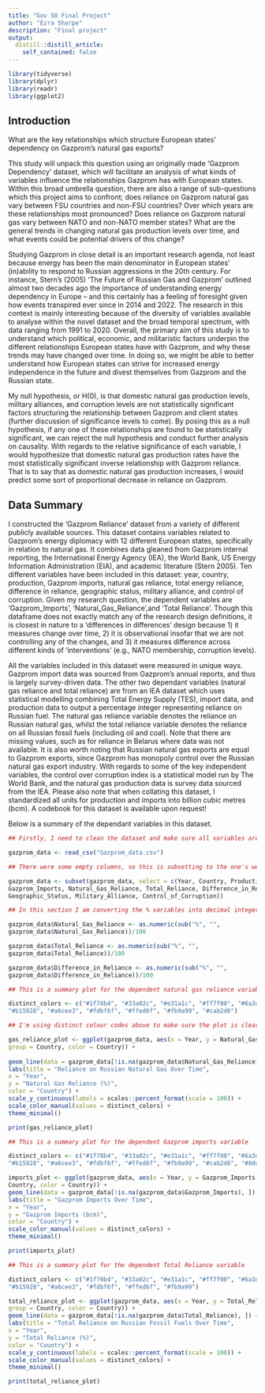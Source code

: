 ```yaml
---
title: "Gov 50 Final Project"
author: "Ezra Sharpe"
description: "Final project"
output:
  distill::distill_article:
    self_contained: false
---
```


```r
library(tidyverse)
library(dplyr)
library(readr)
library(ggplot2)
```

## Introduction 

What are the key relationships which structure European states’ dependency on 
Gazprom’s natural gas exports?

This study will unpack this question using an originally made ‘Gazprom 
Dependency’ dataset, which will facilitate an analysis of what kinds of 
variables influence the relationships Gazprom has with European states. Within 
this broad umbrella question, there are also a range of sub-questions which this
project aims to confront; does reliance on Gazprom natural gas vary between FSU 
countries and non-FSU countries? Over which years are these relationships most 
pronounced? Does reliance on Gazprom natural gas vary between NATO and non-NATO
member states? What are the general trends in changing natural gas production 
levels over time, and what events could be potential drivers of this change? 

Studying Gazprom in close detail is an important research agenda, not least 
because energy has been the main denominator in European states’ (in)ability to
respond to Russian aggressions in the 20th century. For instance, Stern’s (2005)
‘The Future of Russian Gas and Gazprom’ outlined almost two decades ago the 
importance of understanding energy dependency in Europe – and this certainly has
a feeling of foresight given how events transpired ever since in 2014 and 2022.
The research in this context is mainly interesting because of the diversity of 
variables available to analyse within the novel dataset and the broad temporal 
spectrum, with data ranging from 1991 to 2020. Overall, the primary aim of this
study is to understand which political, economic, and militaristic factors 
underpin the different relationships European states have with Gazprom, and why 
these trends may have changed over time. In doing so, we might be able to better
understand how European states can strive for increased energy independence in
the future and divest themselves from Gazprom and the Russian state. 

My null hypothesis, or H(0), is that domestic natural gas production levels, 
military alliances, and corruption levels are not statistically significant 
factors structuring the relationship between Gazprom and client states (further
discussion of significance levels to come). By posing this as a null hypothesis,
if any one of these relationships are found to be statistically significant, we
can reject the null hypothesis and conduct further analysis on causality. With
regards to the relative significance of each variable, I would hypothesize that
domestic natural gas production rates have the most statistically significant 
inverse relationship with Gazprom reliance. That is to say that as domestic 
natural gas production increases, I would predict some sort of proportional 
decrease in reliance on Gazprom. 

## Data Summary

I constructed the  ‘Gazprom Reliance’ dataset from a variety of different 
publicly available sources. This dataset contains variables related to Gazprom’s
energy diplomacy with 12 different European states, specifically in relation to 
natural gas. It combines data gleaned from Gazprom internal reporting, the 
International Energy Agency (IEA), the World Bank, US Energy Information 
Administration (EIA), and academic literature (Stern 2005). Ten different 
variables have been included in this dataset: year, country, production, Gazprom
imports, natural gas reliance, total energy reliance, difference in reliance, 
geographic status, military alliance, and control of corruption. Given my
research question, the dependent variables are ‘Gazprom_Imports’, 
‘Natural_Gas_Reliance’,and ‘Total Reliance’. Though this dataframe does not 
exactly match any of the research design definitions, it is closest in nature to
a ‘differences in differences’ design because 1) it measures change over time,
2) it is observational insofar that we are not controlling any of the changes, 
and 3) it measures difference across different kinds of ‘interventions’ (e.g.,
NATO membership, corruption levels). 

All the variables included in this dataset were measured in unique ways. Gazprom 
import data was sourced from Gazprom’s annual reports, and thus is largely 
survey-driven data. The other two dependant variables (natural gas reliance and
total reliance) are from an IEA dataset which uses statistical modelling 
combining Total Energy Supply (TES), import data, and production data to output
a percentage integer representing reliance on Russian fuel. The natural gas
reliance variable denotes the reliance on Russian natural gas, whilst the total
reliance variable denotes the reliance on all Russian fossil fuels (including 
oil and coal). Note that there are missing values, such as for reliance in 
Belarus where data was not available. It is also worth noting that Russian 
natural gas exports are equal to Gazprom exports, since Gazprom has monopoly 
control over the Russian natural gas export industry. With regards to some of 
the key independent variables, the control over corruption index is a
statistical model run by The World Bank, and the natural gas production data is
survey data sourced from the IEA. Please also note that when collating this
dataset, I standardized all units for production and imports into billion cubic
metres (bcm). A codebook for this dataset is available upon request!

Below is a summary of the dependant variables in this dataset. 

```r

## Firstly, I need to clean the dataset and make sure all variables are correct

gazprom_data <- read_csv("Gazprom_data.csv")

## There were some empty columns, so this is subsetting to the one's we want

gazprom_data <- subset(gazprom_data, select = c(Year, Country, Production, 
Gazprom_Imports, Natural_Gas_Reliance, Total_Reliance, Difference_in_Reliance, 
Geographic_Status, Military_Alliance, Control_of_Corruption))

## In this section I am converting the % variables into decimal integers

gazprom_data$Natural_Gas_Reliance <- as.numeric(sub("%", "", 
gazprom_data$Natural_Gas_Reliance))/100

gazprom_data$Total_Reliance <- as.numeric(sub("%", "", 
gazprom_data$Total_Reliance))/100

gazprom_data$Difference_in_Reliance <- as.numeric(sub("%", "", 
gazprom_data$Difference_in_Reliance))/100

```

```r

## This is a summary plot for the dependent natural gas reliance variable

distinct_colors <- c("#1f78b4", "#33a02c", "#e31a1c", "#ff7f00", "#6a3d9a", 
"#b15928", "#a6cee3", "#fdbf6f", "#ffed6f", "#fb9a99", "#cab2d6")

## I'm using distinct colour codes above to make sure the plot is clear

gas_reliance_plot <- ggplot(gazprom_data, aes(x = Year, y = Natural_Gas_Reliance,
group = Country, color = Country)) +
  
geom_line(data = gazprom_data[!is.na(gazprom_data$Natural_Gas_Reliance), ]) +
labs(title = "Reliance on Russian Natural Gas Over Time",
x = "Year",
y = "Natural Gas Reliance (%)",
color = "Country") +
scale_y_continuous(labels = scales::percent_format(scale = 100)) + 
scale_color_manual(values = distinct_colors) +
theme_minimal()

print(gas_reliance_plot)

```

```r

## This is a summary plot for the dependent Gazprom imports variable

distinct_colors <- c("#1f78b4", "#33a02c", "#e31a1c", "#ff7f00", "#6a3d9a",
"#b15928", "#a6cee3", "#fdbf6f", "#ffed6f", "#fb9a99", "#cab2d6", "#8dd3c7")

imports_plot <- ggplot(gazprom_data, aes(x = Year, y = Gazprom_Imports, group =
Country, color = Country)) +
geom_line(data = gazprom_data[!is.na(gazprom_data$Gazprom_Imports), ]) +
labs(title = "Gazprom Imports Over Time",
x = "Year",
y = "Gazprom Imports (bcm)",
color = "Country") +
scale_color_manual(values = distinct_colors) +
theme_minimal()

print(imports_plot)

```

```r
## This is a summary plot for the dependent Total Reliance variable

distinct_colors <- c("#1f78b4", "#33a02c", "#e31a1c", "#ff7f00", "#6a3d9a",
"#b15928", "#a6cee3", "#fdbf6f", "#ffed6f", "#fb9a99")

total_reliance_plot <- ggplot(gazprom_data, aes(x = Year, y = Total_Reliance, 
group = Country, color = Country)) +
geom_line(data = gazprom_data[!is.na(gazprom_data$Total_Reliance), ]) +
labs(title = "Total Reliance on Russian Fossil Fuels Over Time",
x = "Year",
y = "Total Reliance (%)",
color = "Country") +
scale_y_continuous(labels = scales::percent_format(scale = 100)) + 
scale_color_manual(values = distinct_colors) +
theme_minimal()

print(total_reliance_plot)

```

